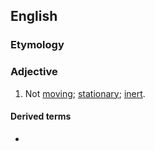 ==English==

===Etymology===
{{prefix|en|non|moving}}

===Adjective===
{{en-adj|-}}

# Not [[moving]]; [[stationary#adjective|stationary]]; [[inert]].

====Derived terms====
* {{l|en|nonmoving part}}